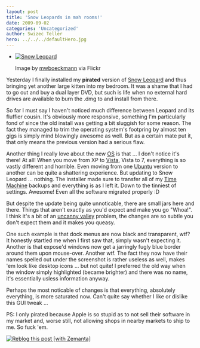 ```yaml
---
layout: post
title: 'Snow Leopards in mah rooms!'
date: 2009-09-02
categories: 'Uncategorized'
author: Swizec Teller
hero: ../../../defaultHero.jpg
---
```

- [![Snow Leopard](http://farm3.static.flickr.com/2424/3874419893_60855d4ea2_m.jpg "Snow Leopard")](http://www.flickr.com/photos/75567359@N00/3874419893)

  Image by [mwboeckmann](http://www.flickr.com/photos/75567359@N00/3874419893) via Flickr

Yesterday I finally installed my **pirated** version of [Snow Leopard](http://en.wikipedia.org/wiki/Snow_Leopard "Snow Leopard") and thus bringing yet another large kitten into my bedroom. It was a shame that I had to go out and buy a dual layer DVD, but such is life when no external hard drives are available to burn the .dmg to and install from there.



So far I must say I haven't noticed much difference between Leopard and its fluffier cousin. It's obviously more responsive, something I'm particularly fond of since the old install was getting a bit sluggish for some reason. The fact they managed to trim the operating system's footpring by almost ten gigs is simply mind blowingly awesome as well. But as a certain mate put it, that only means the previous version had a serious flaw.



Another thing I really love about the new [OS](http://en.wikipedia.org/wiki/Operating_system "Operating system") is that ... I don't notice it's there! At all! When you move from XP to [Vista](http://en.wikipedia.org/wiki/Windows_Vista "Windows Vista"), Vista to 7, everything is so vastly different and horrible. Even moving from one [Ubuntu](http://en.wikipedia.org/wiki/Ubuntu "Ubuntu") version to another can be quite a shattering experience. But updating to Snow Leopard ... nothing. The installer made sure to transfer all of my [Time Machine](http://en.wikipedia.org/wiki/Time_Machine_%28Apple_software%29 "Time Machine (Apple software)") backups and everything is as I left it. Down to the tinniest of settings. Awesome! Even all the software migrated properly :D



But despite the update being quite unnoticable, there are small jars here and there. Things that aren't exactly as you'd expect and make you go "Whoa!". I think it's a bit of an [uncanny valley](http://en.wikipedia.org/wiki/Uncanny_valley "Uncanny valley") problem, the changes are so subtle you don't expect them and it makes you queasy.



One such example is that dock menus are now black and transparent, wtf? It honestly startled me when I first saw that, simply wasn't expecting it. Another is that expose'd windows now get a jarringly fugly blue border around them upon mouse-over. Another wtf. The fact they now have their names spelled out under the screenshot is rather useless as well, makes 'em look like desktop icons ... but not quite! I preferred the old way when the window simply highlighted (became brighter) and there was no name, it's essentially usless information anyway.



Perhaps the most noticable of changes is that everything, absolutely everything, is more saturated now. Can't quite say whether I like or dislike this GUI tweak ...



PS: I only pirated because Apple is so stupid as to not sell their software in my market and, worse still, not allowing shops in nearby markets to ship to me. So fuck 'em.

[![Reblog this post \[with Zemanta\]](http://img.zemanta.com/reblog_e.png?x-id=76604000-2115-4661-8b2f-5b64fbd5afb8)](http://reblog.zemanta.com/zemified/76604000-2115-4661-8b2f-5b64fbd5afb8/ "Reblog this post \[with Zemanta]")
